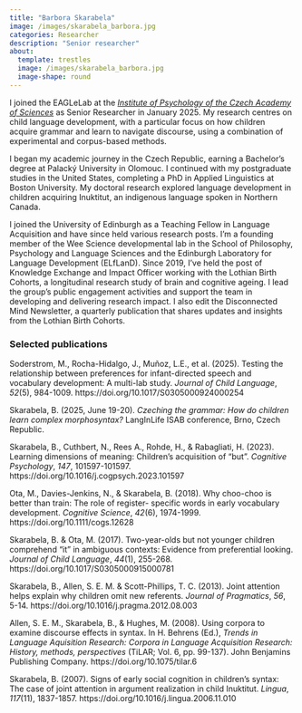 ```yaml
---
title: "Barbora Skarabela"
image: /images/skarabela_barbora.jpg
categories: Researcher
description: "Senior researcher"
about:
  template: trestles
  image: /images/skarabela_barbora.jpg
  image-shape: round
---
```

I joined the EAGLeLab at the [*Institute of Psychology of the Czech Academy of Sciences*](https://psu.cas.cz/en/) as Senior Researcher in January 2025. My research centres on child language development, with a particular focus on how children acquire grammar and learn to navigate discourse, using a combination of experimental and corpus-based methods.

I began my academic journey in the Czech Republic, earning a Bachelor’s degree at Palacký University in Olomouc. I continued with my postgraduate studies in the United States, completing a PhD in Applied Linguistics at Boston University. My doctoral research explored language development in children acquiring Inuktitut, an indigenous language spoken in Northern Canada.

I joined the University of Edinburgh as a Teaching Fellow in Language Acquisition and have since held various research posts. I’m a founding member of the Wee Science developmental lab in the School of Philosophy, Psychology and Language Sciences and the Edinburgh Laboratory for Language Development (ELfLanD). Since 2019, I’ve held the post of Knowledge Exchange and Impact Officer working with the Lothian Birth Cohorts, a longitudinal research study of brain and cognitive ageing. I lead the group’s public engagement activities and support the team in developing and delivering research impact. I also edit the Disconnected Mind Newsletter, a quarterly publication that shares updates and insights from the Lothian Birth Cohorts.

### Selected publications

Soderstrom, M., Rocha-Hidalgo, J., Muñoz, L.E., et al. (2025). Testing the relationship between preferences for infant-directed speech and vocabulary development: A multi-lab study. *Journal of Child Language*, *52*(5), 984-1009. https://doi.org/10.1017/S0305000924000254

Skarabela, B. (2025, June 19-20). *Czeching the grammar: How do children learn complex morphosyntax?* LangInLife ISAB conference, Brno, Czech Republic.

Skarabela, B., Cuthbert, N., Rees A., Rohde, H., & Rabagliati, H. (2023). Learning dimensions of meaning: Children's acquisition of "but". *Cognitive Psychology*, *147*, 101597-101597. 
https://doi.org/10.1016/j.cogpsych.2023.101597

Ota, M., Davies-Jenkins, N., & Skarabela, B. (2018). Why choo-choo is better than train: The role of register- specific words in early vocabulary development. *Cognitive Science*, *42*(6), 1974-1999. https://doi.org/10.1111/cogs.12628

Skarabela, B. & Ota, M. (2017). Two-year-olds but not younger children comprehend "it" in ambiguous contexts: Evidence from preferential looking. *Journal of Child Language*, *44*(1), 255-268. https://doi.org/10.1017/S0305000915000781

Skarabela, B., Allen, S. E. M. & Scott-Phillips, T. C. (2013). Joint attention helps explain why children omit new referents. *Journal of Pragmatics*, *56*, 5-14. https://doi.org/10.1016/j.pragma.2012.08.003

Allen, S. E. M., Skarabela, B., & Hughes, M. (2008). Using corpora to examine discourse effects in syntax. In H. Behrens (Ed.), *Trends in Language Aquisition Research: Corpora in Language Acquisition Research: History, methods, perspectives* (TiLAR; Vol. 6, pp. 99-137). John Benjamins Publishing Company. https://doi.org/10.1075/tilar.6

Skarabela, B. (2007). Signs of early social cognition in children's syntax: The case of joint attention in argument realization in child Inuktitut. *Lingua*, *117*(11), 1837-1857. https://doi.org/10.1016/j.lingua.2006.11.010
